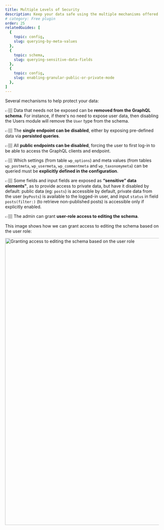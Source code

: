 ```yaml
---
title: Multiple Levels of Security
description: Keep your data safe using the multiple mechanisms offered by Gato GraphQL to protect your public APIs.
# category: Free plugin
order: 25
relatedGuides: [
  {
    topic: config,
    slug: querying-by-meta-values
  },
  {
    topic: schema,
    slug: querying-sensitive-data-fields
  },
  {
    topic: config,
    slug: enabling-granular-public-or-private-mode
  },
]
---
```


Several mechanisms to help protect your data:

👉🏽 Data that needs not be exposed can be **removed from the GraphQL schema**. For instance, if there's no need to expose user data, then disabling the Users module will remove the `User` type from the schema.

👉🏽 The **single endpoint can be disabled**, either by exposing pre-defined data via **persisted queries**.

👉🏽 All **public endpoints can be disabled**, forcing the user to first log-in to be able to access the GraphQL clients and endpoint.

👉🏽 Which settings (from table `wp_options`) and meta values (from tables `wp_postmeta`, `wp_usermeta`, `wp_commentmeta` and `wp_taxonomymeta`) can be queried must be **explicitly defined in the configuration**.

👉🏽 Some fields and input fields are exposed as **“sensitive” data elements"**, as to provide access to private data, but have it disabled by default: public data (eg: `posts`) is accessible by default, private data from the user (`myPosts`) is available to the logged-in user, and input `status` in field `posts(filter:)` (to retrieve non-published posts) is accessible only if explicitly enabled.

👉🏽 The admin can grant **user-role access to editing the schema**.

This image shows how we can grant access to editing the schema based on the user role:

<Image
  src="/assets/guides/upstream/settings-schema-editing-access.png"
  width="1024"
  height="940"
  alt="Granting access to editing the schema based on the user role"
  caption="Granting access to editing the schema based on the user role"
/>
